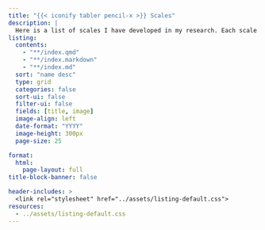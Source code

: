 ```yaml
---
title: "{{< iconify tabler pencil-x >}} Scales" 
description: |
  Here is a list of scales I have developed in my research. Each scale is licensed under a [Creative Commons Attribution 4.0 International License](http://creativecommons.org/licenses/by/4.0/){.external target="_blank"}. In short, this license allows anyone to share and adapt these scales for any purpose and without requiring my permission. The only requirement is to give appropriate credit, in general by citing the corresponding publication. Select a scale to see further details and get instructions for usage and referencing.
listing: 
  contents: 
    - "**/index.qmd"
    - "**/index.markdown"
    - "**/index.md"
  sort: "name desc"
  type: grid
  categories: false
  sort-ui: false
  filter-ui: false
  fields: [title, image]
  image-align: left
  date-format: "YYYY"
  image-height: 300px
  page-size: 25

format: 
  html: 
    page-layout: full
title-block-banner: false

header-includes: >
  <link rel="stylesheet" href="../assets/listing-default.css">
resources:
  - ../assets/listing-default.css
---
```

